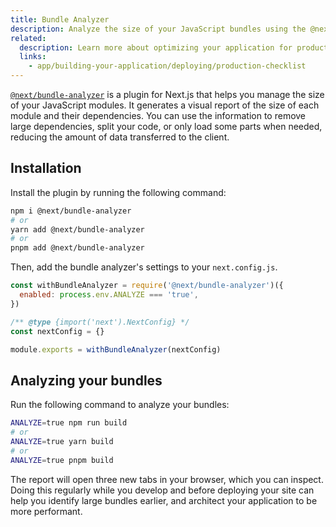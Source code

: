 ```yaml
---
title: Bundle Analyzer
description: Analyze the size of your JavaScript bundles using the @next/bundle-analyzer plugin.
related:
  description: Learn more about optimizing your application for production.
  links:
    - app/building-your-application/deploying/production-checklist
---
```


[`@next/bundle-analyzer`](https://www.npmjs.com/package/@next/bundle-analyzer) is a plugin for Next.js that helps you manage the size of your JavaScript modules. It generates a visual report of the size of each module and their dependencies. You can use the information to remove large dependencies, split your code, or only load some parts when needed, reducing the amount of data transferred to the client.

## Installation

Install the plugin by running the following command:

```bash
npm i @next/bundle-analyzer
# or
yarn add @next/bundle-analyzer
# or
pnpm add @next/bundle-analyzer
```

Then, add the bundle analyzer's settings to your `next.config.js`.

```js filename="next.config.js"
const withBundleAnalyzer = require('@next/bundle-analyzer')({
  enabled: process.env.ANALYZE === 'true',
})

/** @type {import('next').NextConfig} */
const nextConfig = {}

module.exports = withBundleAnalyzer(nextConfig)
```

## Analyzing your bundles

Run the following command to analyze your bundles:

```bash
ANALYZE=true npm run build
# or
ANALYZE=true yarn build
# or
ANALYZE=true pnpm build
```

The report will open three new tabs in your browser, which you can inspect. Doing this regularly while you develop and before deploying your site can help you identify large bundles earlier, and architect your application to be more performant.
